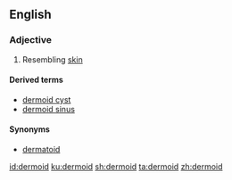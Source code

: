 ==English==

===Adjective===
{{en-adj}}

# Resembling [[skin]]

====Derived terms====
* [[dermoid cyst]]
* [[dermoid sinus]]

====Synonyms====
* [[dermatoid]]

[[id:dermoid]]
[[ku:dermoid]]
[[sh:dermoid]]
[[ta:dermoid]]
[[zh:dermoid]]